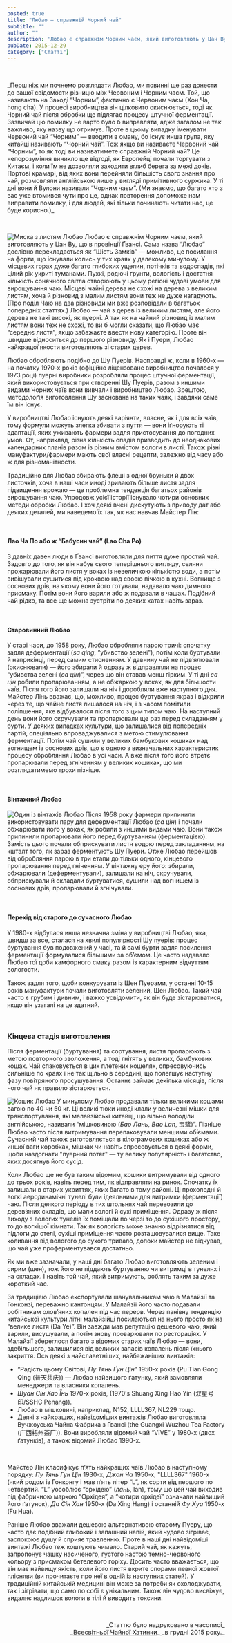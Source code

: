 ```yaml
---
posted: true
title: "Любао – справжній Чорний чай"
subtitle: ""
author: ""
description: 'Любао є справжнім Чорним чаєм, який виготовляють у Цан Ву, що в провінції Ґуансі. Сама назва “Любао” дослівно перекладається як “Шість Замків”...'
pubDate: 2015-12-29
category: ["Статті"]
---
```



<p>&nbsp;</p>
_Перш ніж ми почнемо розглядати Любао, ми повинні ще раз донести до вашої свідомости різницю між Червоним і Чорним чаєм. Той, що називають на Заході “Чорним”, фактично є Червоним чаєм (Хон Ча, hong cha). У процесі виробництва він цілковито окиснюється, тоді як Чорний чай після обробки ще підлягає процесу штучної ферментації. Зазвичай цю помилку не варто було б виправляти, адже загалом не так важливо, яку назву що отримує. Проте в цьому випадку іменувати Червоний чай “Чорним” — вводити в оману, бо існує инша група, яку китайці називають “Чорний чай”. Тож якщо ви називаєте Червоний чай “Чорним”, то як тоді ви називатимете справжній Чорний чай? Це непорозуміння виникло ще відтоді, як Европейці почали торгувати з Китаєм, і коли їм не дозволяли заходити вглиб берега за межі доків. Портові крамарі, від яких вони перейняли більшість свого знання про чай, розмовляли англійською лише у вигляді примітивного суржика. У ті дні вони й Вулони називали “Чорним чаєм”. (Ми знаємо, що багато хто з вас уже втомився чути про це, однак повторення допоможе нам виправити помилку, і для людей, які тільки починають читати нас, це буде корисно.)_

<p>&nbsp;</p>

<Image class="float-left" src={Image1} alt="Миска з листям Любао" /> Любао є справжнім Чорним чаєм, який виготовляють у Цан Ву, що в провінції Ґвансі. Сама назва “Любао” дослівно перекладається як “Шість Замків” — можливо, це посилання на форти, що існували колись у тих краях у далекому минулому. У місцевих горах дуже багато глибоких ущелин, потічків та водоспадів, які цілий рік укриті туманами. Пухкі, родючі ґрунти, вологість і достатня кількість сонячного світла створюють у цьому регіоні чудові умови для вирощування чаю. Місцеві чайні дерева не схожі на дерева з великим листям, хоча й різновид з малим листям вони теж не дуже нагадують. (Про поділ Чаю на два різновиди ми вже розповідали в багатьох попередніх статтях.) Любао — чай з дерев із великим листям, але його дерева не такі високі, як пуерні. А так як на чайний різновид із малим листям вони теж не схожі, то ви б могли сказати, що Любао має “середнє листя”, якщо забажаєте ввести нову категорію. Проте він швидше відноситься до першого різновиду. Як і Пуери, Любао найкращої якости виготовляють зі старих дерев.

Любао обробляють подібно до Шу Пуерів. Насправді ж, коли в 1960-х — на початку 1970-х років (офіційно ліцензоване виробництво почалося у 1973 році) пуерні виробники розробляли процес штучної ферментації, який використовується при створенні Шу Пуерів, разом з иншими видами Чорних чаїв вони вивчали і виробництво Любао. Зрештою, методолоґія виготовлення Шу заснована на таких чаях, і завдяки саме їм він існує.

У виробництві Любао існують деякі варіянти, власне, як і для всіх чаїв, тому формули можуть злегка збивати з пуття — вони іґнорують ті адаптації, яких уживають фармери задля пристосування до погодних умов. От, наприклад, різна кількість опадів призводить до неоднакових календарних планів разом із різним вмістом вологи в листі. Також різні мануфактури/фармери мають свої власні рецепти, залежно від часу або ж для різноманітности.

Традиційно для Любао збирають флеші з одної бруньки й двох листочків, хоча в наші часи иноді зривають більше листя задля підвищення врожаю — це проблемна тенденція багатьох районів вирощування чаю. Упродовж усієї історії існувало чотири основних методи обробки Любао. І хоч деякі вчені дискутують з приводу дат або деяких деталей, ми наведемо їх так, як нас навчав Майстер Лін:

<p>&nbsp;</p>

#### Лао Ча По або ж “Бабусин чай” (Lao Cha Po)
З давніх давен люди в Ґвансі виготовляли для пиття дуже простий чай. Задовго до того, як він набув свого теперішнього вигляду, селяни прожарювали його листя у воках із невеличкою кількістю води, а потім вивішували сушитися під кроквою над своєю пічкою в кухні. Вогнище з соснових дрів, на якому вони його готували, надавало чаю димного присмаку. Потім вони його варили або ж подавали в чашах. Подібний чай рідко, та все ще можна зустріти по деяких хатах навіть зараз.

<p>&nbsp;</p>

#### Старовинний Любао
У старі часи, до 1958 року, Любао обробляли парою тричі: спочатку задля деферментації (_sa qing_, “убивство зелені”), потім коли буртували й наприкінці, перед самим стисненням. У давнину чай не підв’ялювали (окиснювали) — його збирали й одразу ж відправляли на процес “убивства зелені (_са цін_)”, через що він ставав менш гірким. У ті дні _са цін_ робили пропарюванням, а не обжаркою у воках, як для більшости чаїв. Після того його залишали на ніч і доробляли вже наступного дня. Майстер Лінь вважає, що, можливо, процес буртування якраз і відкрили через те, що чайне листя лишалося на ніч, і з часом помітили поліпшення, яке відбувалося після того з цим типом чаю. На наступний день вони його скручували та пропарювали ще раз перед складанням у бурти. У деяких випадках культури, що залишалися від попередніх партій, спеціяльно впроваджувалися з метою стимулювання ферментації. Потім чай сушили у великих бамбукових кошиках над вогнищем із соснових дрів, що є одною з визначальних характеристик процесу обробляння Любао в усі часи. А вже після того його втретє пропарювали перед згніченням у великих кошиках, що ми розглядатимемо трохи пізніше.

<p>&nbsp;</p>

#### Вінтажний Любао

<Image class="float-right" src={Image2} alt="Один із вінтажів Любао" /> Після 1958 року фармери припинили використовувати пару для деферментації Любао (_са цін_) і почали обжарювати його у воках, як робили з иншими видами чаю. Вони також припинили пропарювати його перед буртуванням (ферментацією). Замість цього почали обприскувати листя водою перед закладанням, на кшталт того, як зараз ферментують Шу Пуери. Отже Любао перейшов від обробляння парою в три етапи до тільки одного, кінцевого пропарювання перед гніченням. У вінтажну еру його: збирали, обжарювали (деферментували), залишали на ніч, скручували, обприскували й складали буртуватися, сушили над вогнищем із соснових дрів, пропарювали й згнічували.

<p>&nbsp;</p>

#### Перехід від старого до сучасного Любао

У 1980-х відбулася инша незначна зміна у виробництві Любао, яка, швидш за все, сталася на хвилі популярності Шу пуерів: процес буртування був подовжений у часі, та й самі бурти задля посилення ферментації формувалися більшими за об’ємом. Це часто надавало Любао тої доби камфорного смаку разом із характерним відчуттям вологости.

Також задля того, щоби конкурувати із Шен Пуерами, у останні 10-15 років мануфактури почали виготовляти зелений, Шен Любао. Такий чай часто є грубим і дивним, і важко усвідомити, як він буде зістарюватися, якщо він узагалі на це здатний.

<p>&nbsp;</p>

### Кінцева стадія виготовлення

Після ферментації (буртування) та сортування, листя пропарюють з метою повторного зволоження, а тоді гнітять у великих, бамбукових кошах. Чай спаковується в цих плетених кошелях, спресовуючись сильніше по краях і не так щільно в середині, що полегшує наступну фазу повітряного просушування. Останнє займає декілька місяців, після чого чай як правило зістарюється.

<Image class="float-left" src={Image3} alt="Кошик Любао" /> У минулому Любао продавали тільки великими кошами вагою по 40 чи 50 кг. Ці великі тюки иноді клали у величезні мішки для транспортування, які малайзійські китайці, що вільно володіли англійською, називали “мішковиною (_Бао Лань, Bao Lan_, 宝篮)”. Пізніше Любао часто після витримування перепаковували меншими об’ємами. Сучасний чай також виготовляється в кілограмових кошиках або ж иншої ваги коробках, мішках чи навіть спресовується в деякі форми, щоби наздогнати "пуерний потяг" — ту велику популярність і багатство, яких досягнув його сусід.

Коли Любао ще не був таким відомим, кошики витримували від одного до трьох років, навіть перед тим, як відправляти на ринок. Спочатку їх залишали в старих укриттях, яких багато в тому районі. Ці прохолодні й вогкі аеродинамічні тунелі були ідеальними для витримки (ферментації) чаю. Після деякого періоду в тих штольнях чай перевозили до дерев’яних складів, що мали вологі й сухі приміщення. Одразу ж після виходу з вологих тунелів їх поміщали по черзі то до сухішого простору, то до вогкішої кімнати. Так як вологість може значно відрізнятися від підлоги до стелі, сухіші приміщення часто розташовувалися вище. Таке коливання від вологого до сухого тривало, допоки майстер не відчував, що чай уже проферментувався достатньо.

Як ми вже зазначали, у наші дні багато Любао виготовляють зеленим і сирим (шен), тож його не піддають буртуванню чи витримці в тунелях і на складах. І навіть той чай, який витримують, роблять таким за дуже короткий час.

За традицією Любао експортували шанувальникам чаю в Малайзії та Гонконзі, переважно кантонцям. У Малайзії його часто подавали робітникам олов’яних копален під час перерв. Через панівну тенденцію китайської культури літні малайзійці посилаються на нього просто як на “велике листя (Da Ye)”. Він завжди мав репутацію дешевого чаю, який варили, висушували, а потім знову проварювали по рестораціях. У Малайзії збереглося багато з відомих старих чаїв Любао — вони, здебільшого, залишилися від великих запасів копалень після їхнього закриття. Ось деякі з найславетніших, найбажаніших винтажів:

* “Радість цьому Світові, _Пу Тянь Ґун Цін_” 1950-х років (Pu Tian Gong Qing (普天共庆)) — Любао найвищого ґатунку, який замовляли менеджери та власники копалень.   
* _Шуан Сін Хао Їнь_ 1970-х років, (1970’s Shuang Xing Hao Yin (双星号印/SSHC Penang)).   
* Любао в мішковині, наприклад, N152, LLLL367, NL229 тощо.   
* Деякі з найкращих, найвідоміших винтажів Любао виготовляла Вучжоуська Чайна Фабрика з Ґвансі (the Guangxi Wuzhou Tea Factory (广西梧州茶厂)). Вони виробляли відомий чай “VIVE” у 1980-х (двох ґатунків), а також відомий Любао 1990-х.

<p>&nbsp;</p>

Майстер Лін класифікує п’ять найкращих чаїв Любао в наступному порядку: _Пу Тянь Ґун Цін_ 1930-х, _Джон Ча_ 1950-х, "LLLL367" 1960-х (який родом із Гонконгу і мав п’ять літер “L”, як сорти від першого по четвертий. “L” уособлює “орхідею” (_лань_, lan), тому що цей чай виходив під фабричною маркою “Орхідея”, а “чотири орхідеї” означали найвищий його ґатунок), _Да Сін Хан_ 1950-х (Da Xing Hang) і останній _Фу Хуа_ 1950-х (Fu Hua).

Раніше Любао вважали дешевою альтернативою старому Пуеру, що часто дає подібний глибокий і запашний напій, який чудово зігріває, заспокоює душу й сприяє травленню. Проте в наші дні найвідоміші винтажі Любао теж коштують чимало. Старий чай, як кажуть, запропонує чашку насиченого, густого настою темно-червоного кольору з присмаком бетелевого горіху. Досить часто вважається, що він має найвищу якість, коли його листя вкрите спорами певної жовтої плісняви (ви прочитаєте про неї [в одній із наступних статей](/library/golden-flowers/)). У традиційній китайській медицині він може за потреби як охолоджувати, так і зігрівати, що само по собі є унікальним. Також він чудово висвіжує, видаляє надлишок вологи в тілі й виводить токсини.

<p>&nbsp;</p>
<p align="right" style="font-size: 0.9rem;">_Статтю було надруковано в часописі_<br /><a title="globalteahut.org" href="http://www.globalteahut.org/" target="blank" rel="noopener">_Всесвітньої Чайної Хатинки_ </a>_в грудні 2015 року._</p>